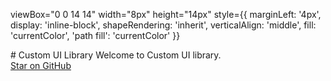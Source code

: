 
  viewBox="0 0 14 14"
  width="8px"
  height="14px"
  style={{
    marginLeft: '4px',
    display: 'inline-block',
    shapeRendering: 'inherit',
    verticalAlign: 'middle',
    fill: 'currentColor',
    'path fill': 'currentColor'
  }}
>
  <path d="m11.1 7.35-5.5 5.5a.5.5 0 0 1-.7-.7L10.04 7 4.9 1.85a.5.5 0 1 1 .7-.7l5.5 5.5c.2.2.2.5 0 .7Z" />
</svg>

<Meta title="Configure your project" />
<div className="sb-container">
  <div className='sb-section-title'>
    # Custom UI Library
    Welcome to Custom UI library. 
  </div>
</div>
<div className="sb-section sb-socials">
    <div className="sb-section-item">
      <a
        href="https://github.com/storybookjs/storybook"
        target="_blank"
      >Star on GitHub<RightArrow /></a>
    </div>
</div>


